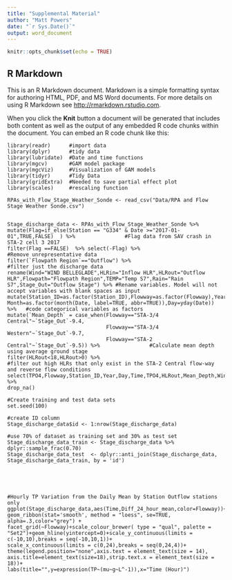 ```yaml
---
title: "Supplemental Material"
author: "Matt Powers"
date: "`r Sys.Date()`"
output: word_document
---
```


```r
knitr::opts_chunk$set(echo = TRUE)
```

## R Markdown

This is an R Markdown document. Markdown is a simple formatting syntax for authoring HTML, PDF, and MS Word documents. For more details on using R Markdown see <http://rmarkdown.rstudio.com>.

When you click the **Knit** button a document will be generated that includes both content as well as the output of any embedded R code chunks within the document. You can embed an R code chunk like this:

```{message=FALSE, warning=FALSE}
library(readr)      #import data 
library(dplyr)      #tidy data
library(lubridate)  #Date and time functions
library(mgcv)       #GAM model package
library(mgcViz)     #Visualization of GAM models
library(tidyr)      #Tidy Data
library(gridExtra)  #Needed to save partial effect plot
library(scales)     #rescaling function

RPAs_with_Flow_Stage_Weather_Sonde <- read_csv("Data/RPA and Flow Stage Weather Sonde.csv") 


Stage_discharge_data <- RPAs_with_Flow_Stage_Weather_Sonde %>%
mutate(Flag=if_else(Station == "G334" & Date >="2017-01-01",TRUE,FALSE)  ) %>%                #Flag data from SAV crash in STA-2 cell 3 2017 
filter(Flag ==FALSE)  %>% select(-Flag) %>%                                                   #Remove unrepresentative data 
filter(`Flowpath Region`=="Outflow") %>%                                                      #filter just the discharge data
rename(Wind="WIND BELLEGLADE",HLRin="Inflow HLR",HLRout="Outflow HLR",Flowpath="Flowpath Region",TEMP="Temp S7",Rain="Rain S7",Stage_Out="Outflow Stage") %>% #Rename variables. Model will not accept variables with blank spaces as input 
mutate(Station_ID=as.factor(Station_ID),Flowway=as.factor(Flowway),Year=as.factor(Year), Month=as.factor(month(Date, label=TRUE, abbr=TRUE)),Day=yday(Date)) %>%   #code categorical variables as factors
mutate(`Mean_Depth` = case_when(Flowway=="STA-3/4 Central"~`Stage_Out`-9.4,
                                Flowway=="STA-3/4 Western"~`Stage_Out`-9.7,
                                Flowway=="STA-2 Central"~`Stage_Out`-9.5)) %>%                #Calculate mean depth using average ground stage
filter(HLRout<18,HLRout>0) %>%                                                                #filter out high HLRs that only exist in the STA-2 Central flow-way and reverse flow conditions
select(TPO4,Flowway,Station_ID,Year,Day,Time,TPO4,HLRout,Mean_Depth,Wind,Rain,Diff_24_hour_mean) %>%
drop_na()
  
#Create training and test data sets
set.seed(100)

#create ID column
Stage_discharge_data$id <- 1:nrow(Stage_discharge_data)

#use 70% of dataset as training set and 30% as test set 
Stage_discharge_data_train <- Stage_discharge_data %>% dplyr::sample_frac(0.70)
Stage_discharge_data_test  <- dplyr::anti_join(Stage_discharge_data, Stage_discharge_data_train, by = 'id')





#Hourly TP Variation from the Daily Mean by Station Outflow stations only
ggplot(Stage_discharge_data,aes(Time,Diff_24_hour_mean,color=Flowway))+geom_point(shape=1)+geom_smooth(method="loess",color="black",fill="grey",se=FALSE)+theme_bw()+
geom_ribbon(stat='smooth', method = "loess", se=TRUE, alpha=.3,color="grey") +
facet_grid(~Flowway)+scale_colour_brewer( type = "qual", palette = "Set2")+geom_hline(yintercept=0)+scale_y_continuous(limits = c(-10,10),breaks = seq(-10,10,1))+
scale_x_continuous(limits = c(0,24),breaks = seq(0,24,4))+
theme(legend.position="none",axis.text = element_text(size = 14), axis.title=element_text(size=18),strip.text.x = element_text(size = 18))+
labs(title="",y=expression(TP~(mu~g~L^-1)),x="Time (Hour)")
```

